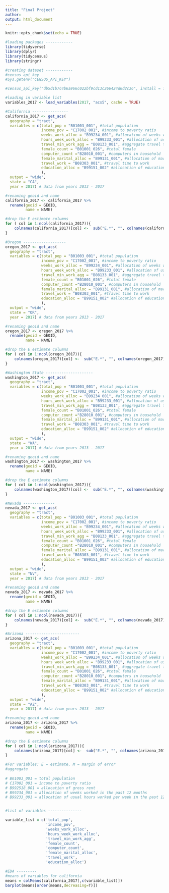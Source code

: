 ```yaml
---
title: "Final Project"
author: 
output: html_document
---
```


```r
knitr::opts_chunk$set(echo = TRUE)

#loading packages ------------
library(tidyverse)
library(dplyr)
library(tidycensus)
library(stringr)

```

```r
#creating dataset ------------
#census api key
#Sys.getenv("CENSUS_API_KEY")

#census_api_key("db5d1b7c4b6a966c022bf9cd13c266424d6d2c36", install = TRUE)

#loading in variable list
variables_2017 <- load_variables(2017, "acs5", cache = TRUE)

#California ----------------
california_2017 <- get_acs(
  geography = "tract",
  variables = c(total_pop = "B01003_001", #total population
                income_pov = "C17002_001", #income to poverty ratio
                weeks_work_alloc = "B99234_001", #allocation of weeks worked in the past 12 months
                hours_week_work_alloc = "B99233_001", #allocation of usual hours worked per week in the past 12 months 
                travel_min_work_agg = "B08133_001", #aggregate travel time to work in minutes
                female_count = "B01001_026", #total female
                computer_count ="B28010_001", #computers in household
                female_marital_alloc = "B99131_001", #allocation of marital status for females
                travel_work = "B08303_001", #travel time to work
                education_alloc = "B99151_002" #allocation of educational attainment
                ), 
  output = "wide",
  state = "CA",
  year = 2017) # data from years 2013 - 2017

#renaming geoid and name
california_2017 <- california_2017 %>%
  rename(geoid = GEOID,
         name = NAME)

#drop the E estimate columns
for ( col in 1:ncol(california_2017)){
    colnames(california_2017)[col] <-  sub("E.*", "", colnames(california_2017)[col])
}

#Oregon -------------------
oregon_2017 <- get_acs(
  geography = "tract",
  variables = c(total_pop = "B01003_001", #total population
                income_pov = "C17002_001", #income to poverty ratio
                weeks_work_alloc = "B99234_001", #allocation of weeks worked in the past 12 months
                hours_week_work_alloc = "B99233_001", #allocation of usual hours worked per week in the past 12 months 
                travel_min_work_agg = "B08133_001", #aggregate travel time to work in minutes
                female_count = "B01001_026", #total female
                computer_count ="B28010_001", #computers in household
                female_marital_alloc = "B99131_001", #allocation of marital status for females
                travel_work = "B08303_001", #travel time to work
                education_alloc = "B99151_002" #allocation of educational attainment
                ), 
  output = "wide",
  state = "OR",
  year = 2017) # data from years 2013 - 2017

#renaming geoid and name
oregon_2017 <- oregon_2017 %>%
  rename(geoid = GEOID,
         name = NAME)

#drop the E estimate columns
for ( col in 1:ncol(oregon_2017)){
    colnames(oregon_2017)[col] <-  sub("E.*", "", colnames(oregon_2017)[col])
}

#Washington State ---------------------
washington_2017 <- get_acs(
  geography = "tract",
  variables = c(total_pop = "B01003_001", #total population
                income_pov = "C17002_001", #income to poverty ratio
                weeks_work_alloc = "B99234_001", #allocation of weeks worked in the past 12 months
                hours_week_work_alloc = "B99233_001", #allocation of usual hours worked per week in the past 12 months 
                travel_min_work_agg = "B08133_001", #aggregate travel time to work in minutes
                female_count = "B01001_026", #total female
                computer_count ="B28010_001", #computers in household
                female_marital_alloc = "B99131_001", #allocation of marital status for females
                travel_work = "B08303_001", #travel time to work
                education_alloc = "B99151_002" #allocation of educational attainment
                ), 
  output = "wide",
  state = "WA",
  year = 2017) # data from years 2013 - 2017

#renaming geoid and name
washington_2017 <- washington_2017 %>%
  rename(geoid = GEOID,
         name = NAME)

#drop the E estimate columns
for ( col in 1:ncol(washington_2017)){
    colnames(washington_2017)[col] <-  sub("E.*", "", colnames(washington_2017)[col])
}

#Nevada --------------
nevada_2017 <- get_acs(
  geography = "tract",
  variables = c(total_pop = "B01003_001", #total population
                income_pov = "C17002_001", #income to poverty ratio
                weeks_work_alloc = "B99234_001", #allocation of weeks worked in the past 12 months
                hours_week_work_alloc = "B99233_001", #allocation of usual hours worked per week in the past 12 months 
                travel_min_work_agg = "B08133_001", #aggregate travel time to work in minutes
                female_count = "B01001_026", #total female
                computer_count ="B28010_001", #computers in household
                female_marital_alloc = "B99131_001", #allocation of marital status for females
                travel_work = "B08303_001", #travel time to work
                education_alloc = "B99151_002" #allocation of educational attainment
                ), 
  output = "wide",
  state = "NV",
  year = 2017) # data from years 2013 - 2017

#renaming geoid and name
nevada_2017 <- nevada_2017 %>%
  rename(geoid = GEOID,
         name = NAME)

#drop the E estimate columns
for ( col in 1:ncol(nevada_2017)){
    colnames(nevada_2017)[col] <-  sub("E.*", "", colnames(nevada_2017)[col])
}

#Arizona ------------------------
arizona_2017 <- get_acs(
  geography = "tract",
  variables = c(total_pop = "B01003_001", #total population
                income_pov = "C17002_001", #income to poverty ratio
                weeks_work_alloc = "B99234_001", #allocation of weeks worked in the past 12 months
                hours_week_work_alloc = "B99233_001", #allocation of usual hours worked per week in the past 12 months 
                travel_min_work_agg = "B08133_001", #aggregate travel time to work in minutes
                female_count = "B01001_026", #total female
                computer_count ="B28010_001", #computers in household
                female_marital_alloc = "B99131_001", #allocation of marital status for females
                travel_work = "B08303_001", #travel time to work
                education_alloc = "B99151_002" #allocation of educational attainment
                ), 
  output = "wide",
  state = "AZ",
  year = 2017) # data from years 2013 - 2017

#renaming geoid and name
arizona_2017 <- arizona_2017 %>%
  rename(geoid = GEOID,
         name = NAME)

#drop the E estimate columns
for ( col in 1:ncol(arizona_2017)){
    colnames(arizona_2017)[col] <-  sub("E.*", "", colnames(arizona_2017)[col])
}

#For variables: E = estimate, M = margin of error
#aggregate 
	
# B01003_001 = total population
# C17002_001 = income to poverty ratio
# B992518_001 = allocation of gross rent
# B99234_001 = allocation of weeks worked in the past 12 months
# B99233_001 = allocation of usual hours worked per week in the past 12 months 


#list of variables ---------------

variable_list = c('total_pop', 
                  'income_pov', 
                  'weeks_work_alloc', 
                  'hours_week_work_alloc', 
                  'travel_min_work_agg', 
                  'female_count',
                  'computer_count', 
                  'female_marital_alloc', 
                  'travel_work', 
                  'education_alloc')
```

```r
#EDA ---------
#means of variables for california
means = colMeans(california_2017[,c(variable_list)])
barplot(means[order(means,decreasing=T)])


  



```






